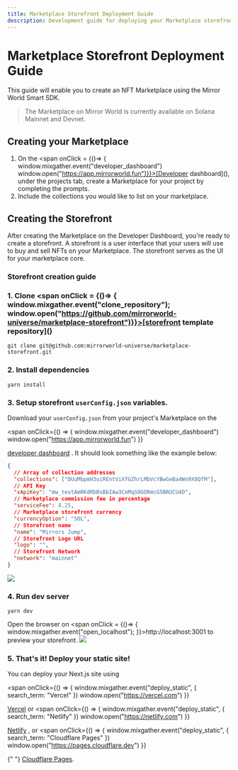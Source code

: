 ```yaml
---
title: Marketplace Storefront Deployment Guide
description: Development guide for deploying your Marketplace storefront
---
```


# Marketplace Storefront Deployment Guide

This guide will enable you to create an NFT Marketplace using the Mirror World
Smart SDK.

> The Marketplace on Mirror World is currently available on Solana Mainnet and
> Devnet.

## Creating your Marketplace

1. On the <span onClick = {()=> { window.mixgather.event("developer_dashboard")
   window.open("https://app.mirrorworld.fun")}}>[Developer dashboard]()</span>,
   under the projects tab, create a Marketplace for your project by completing
   the prompts.
2. Include the collections you would like to list on your marketplace.

## Creating the Storefront

After creating the Marketplace on the Developer Dashboard, you're ready to
create a storefront. A storefront is a user interface that your users will use
to buy and sell NFTs on your Marketplace. The storefront serves as the UI for
your marketplace core.

### Storefront creation guide

### 1. Clone <span onClick = {()=> { window.mixgather.event("clone_repository"); window.open("https://github.com/mirrorworld-universe/marketplace-storefront")}}>[storefront template repository]()</span>

```shell
git clone git@github.com:mirrorworld-universe/marketplace-storefront.git
```

### 2. Install dependencies

```shell
yarn install
```

### 3. Setup storefront `userConfig.json` variables.

Download your `userConfig.json` from your project's Marketplace on the

<span
  onClick={() => {
    window.mixgather.event("developer_dashboard")
    window.open("https://app.mirrorworld.fun")
  }}
>
  [developer dashboard]()
</span>
. It should look something like the example below:

```json
{
  // Array of collection addresses
  "collections": ["DUuMbpmH3oiREntViXfGZhrLMbVcYBwGeBa4Wn9X8QfM"],
  // API Key
  "xApiKey": "mw_testAmRKdRbBsBbIAw3CeMqS9GORmcG5BRUCU4D",
  // Marketplace commission fee in percentage
  "serviceFee": 4.25,
  // Marketplace storefront currency
  "currencyOption": "SOL",
  // Storefront name
  "name": "Mirrors Jump",
  // Storefront Logo URL
  "logo": "",
  // Storefront Network
  "network": "mainnet"
}
```

![](https://market-assets.mirrorworld.fun/dashboard/dashboard2.png)

### 4. Run dev server

```shell
yarn dev
```

Open the browser on <span onClick = {()=> {
window.mixgather.event("open_localhost"); }}>http://localhost:3001</span> to
preview your storefront.
![](https://market-assets.mirrorworld.fun/dashboard/storefront.png)

### 5. That's it! Deploy your static site!

You can deploy your Next.js site using

<span
  onClick={() => {
    window.mixgather.event("deploy_static", { search_term: "Vercel" })
    window.open("https://vercel.com")
  }}
>
  [Vercel]()
</span>
or
<span
  onClick={() => {
    window.mixgather.event("deploy_static", { search_term: "Netlify" })
    window.open("https://netlify.com")
  }}
>
  [Netlify]()
</span>
, or
<span
  onClick={() => {
    window.mixgather.event("deploy_static", { search_term: "Cloudflare Pages" })
    window.open("https://pages.cloudflare.dev")
  }}
>
  {" "}
  [Cloudflare Pages]().
</span>
